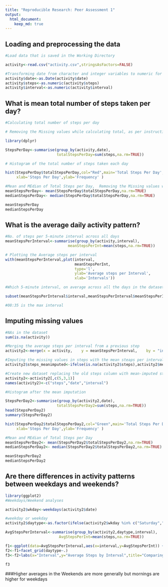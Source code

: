 ```yaml
---
title: "Reproducible Research: Peer Assessment 1"
output: 
  html_document:
    keep_md: true
---
```



## Loading and preprocessing the data

```r

#Load data that is saved in the Working Directory

activity<-read.csv("activity.csv",stringsAsFactors=FALSE)

#Transforming date from character and integer variables to numeric for ease of calculations
activity$date<-as.Date(activity$date)
activity$steps<-as.numeric(activity$steps)
activity$interval<-as.numeric(activity$interval)


```

## What is mean total number of steps taken per day?

```r

#Calculating total number of steps per day

# Removing the Missing values while calculating total, as per instructions missings to be ignored

library(dplyr)

StepsPerDay<-summarise(group_by(activity,date),
                       totalStepsPerDay=sum(steps,na.rm=TRUE))

# Histogram of the total number of steps taken each day

hist(StepsPerDay$totalStepsPerDay,col="Red",main='Total Steps Per Day',
     xlab='Steps Per Day',ylab='Frequency' )

#Mean and MEdian of Total Steps per Day,  Removing the Missing values while calculating mean/median
meanStepsPerDay<- mean(StepsPerDay$totalStepsPerDay,na.rm=TRUE)
medianStepsPerDay<- median(StepsPerDay$totalStepsPerDay,na.rm=TRUE)

meanStepsPerDay
medianStepsPerDay
```

## What is the average daily activity pattern?

```r
#No. of steps per 5-minute interval across all days
meanStepsPerInterval<-summarise(group_by(activity,interval),
                            meanStepsPerInt=mean(steps,na.rm=TRUE))

# Plotting the Average steps per interval
with(meanStepsPerInterval,plot(interval,
                               meanStepsPerInt,
                               type='l',
                               ylab='Average steps per Interval',
                               xlab='Intervals'))

#Which 5-minute interval, on average across all the days in the dataset, contains the maximum number of steps?

subset(meanStepsPerInterval$interval,meanStepsPerInterval$meanStepsPerInt==max(meanStepsPerInterval$meanStepsPerInt))

#08:35 is the max interval
```

## Imputing missing values
```r
#NAs in the dataset
sum(is.na(activity))

#Merging the average steps per interval from a previous step
activity2<-merge(x = activity,    y = meanStepsPerInterval,    by = "interval", all.x=TRUE)

#Imputing the missing values in steps with the mean steaps per interval 
activity2$steps_meanimputed<-ifelse(is.na(activity2$steps),activity2$meanStepsPerInt,activity2$steps)

#Create new dataset replacing the old steps column with mean-imputed steps column
activity2<-activity2[,c(5,3,1)]
names(activity2)<-c("steps","date","interval")

#Histogram after the mean imputation

StepsPerDay2<-summarise(group_by(activity2,date),
                       totalStepsPerDay2=sum(steps,na.rm=TRUE))
head(StepsPerDay2)
summary(StepsPerDay2)

hist(StepsPerDay2$totalStepsPerDay2,col="Green",main='Total Steps Per Day',
     xlab='Steps Per Day',ylab='Frequency' )

#Mean and MEdian of Total Steps per Day
meanStepsPerDay2<- mean(StepsPerDay2$totalStepsPerDay2,na.rm=TRUE)
medianStepsPerDay2<- median(StepsPerDay2$totalStepsPerDay2,na.rm=TRUE)

meanStepsPerDay2
medianStepsPerDay2
```

## Are there differences in activity patterns between weekdays and weekends?
```r

library(ggplot2)
#Weekdays/Weekend analyses

activity2$wkday<-weekdays(activity2$date)

#weekday or weekday
activity2$daytype<-as.factor(ifelse(activity2$wkday %in% c("Saturday","Sunday"),"weekend","weekday"))

AvgStepsPerInterval<-summarise(group_by(activity2,daytype,interval),
                        AvgStepsPerInt=mean(steps,na.rm=TRUE))

f1<-ggplot(data=AvgStepsPerInterval,aes(x=interval,y=AvgStepsPerInt)) + geom_line()
f2<-f1+facet_grid(daytype~.)
f3<-f2+labs(x="Interval",y="Average Steps by Interval",title="Comparing Average Steps per Interval by Weeday/Weekend")

f3

```
###Higher averages in the Weekends are more generally but mornings are higher for weekdays